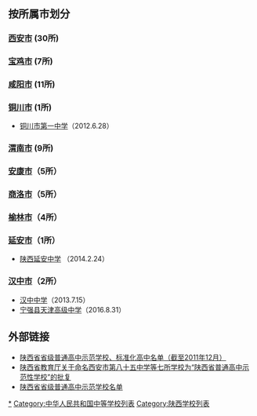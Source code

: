 ==按所属市划分==

===[[西安市|西安市]] (30所) ===
{{column|3|
*[[西北工业大学附属中学|西北工业大学附属中学]]（2011.6.30） 
*[[周至中学|周至中学]]（2013.7.15）
*[[西安铁一中|西安铁一中]]（2008.12.17）
*[[西安高新第一中学|西安高新第一中学]]（2008.12.17） 
*[[西安交通大学附属中学|西安交通大学附属中学]]（2008.12.17） 
*[[陕西省西安中学|陕西省西安中学]]（2008.12.17） 
*[[陕西师范大学附属中学|陕西师范大学附属中学]]（2008.12.17） 
*[[西安市第八十三中学|西安市第八十三中学]]（2008.12.17）
*[[户县一中|户县一中]]（2012.6.28）
*[[西安市第一中学|西安市第一中学]]（2011.6.30）
*[[西北大学附属中学|西北大学附属中学]]（2008.12.17） 
*[[西安市长安区第一中学|西安市长安区第一中学]]（2011.6.30）
*[[西安市第八十五中学|西安市第八十五中学]]（2012.6.28）
*[[西安市第八十九中学|西安市第八十九中学]]（2012.6.28）
*[[西安市田家炳中学|西安市田家炳中学]]（2013.7.15）
*[[西安市第七十中学|西安市第七十中学]]（2013.7.15）
*[[西安市西光中学|西安市西光中学]]（2015.11.6）
*[[西安市第三中学|西安市第三中学]]（2015.11.6）
*[[西安市远东第一中学|西安市远东第一中学]]（2015.11.6）
*[[西安市曲江第一中学|西安市曲江第一中学]]（2015.11.6）
*[[西安高级中学|西安高级中学]]（2015.11.6）
*[[临潼区华清中学|临潼区华清中学]]（2015.11.6）
*[[高陵县第一中学|高陵县第一中学]]（2015.11.6）
*[[阎良区西飞第一中学|阎良区西飞第一中学]]（2015.11.6）
*[[长安区第二中学|长安区第二中学]]（2015.11.6）
*[[西安市航天中学|西安市航天中学]]（2017.6.30）
*[[西安市第66中学|西安市第66中学]]（2017.6.30）
*[[西安市育才中学|西安市育才中学]]（2017.6.30）
*[[西安市第二十六中学|西安市第二十六中学]]（2017.6.30）
*[[西安市第七十五中学|西安市第七十五中学]]（2017.6.30）
}}

===[[宝鸡市|宝鸡市]] (7所) ===
{{column|3|
*[[宝鸡中学|宝鸡中学]]（2010.9.10） 
*[[凤翔中学|凤翔中学]]（2010.12.31）
*[[眉县槐芽中学|眉县槐芽中学]]（2011.12.15） 
*[[扶风中学|扶风中学]]（2011.12.15）
*[[宝鸡市金台高级中学|宝鸡市金台高级中学]]（2015.11.6）
*[[陈仓区虢镇中学|陈仓区虢镇中学]]（2013.7.15）
*[[眉县中学|眉县中学]]（2013.7.15）
}}

===[[咸阳市|咸阳市]]  (11所) ===
{{column|3|
*[[咸阳市实验中学|咸阳市实验中学]]（2010.12.31） 
*[[三原县南郊中学|三原县南郊中学]]（2010.12.31）
*[[彩虹中学|彩虹中学]]（2010.12.31）
*[[兴平市西郊中学|兴平市西郊中学]]（2010.12.31）
*[[泾阳县泾干中学|泾阳县泾干中学]]（2014.2.24）
*[[礼泉县第一中学|礼泉县第一中学]] （2014.2.24） 
*[[武功县普集高级中学|武功县普集高级中学]]（2014.2.24） 
*[[陕西咸阳中学|陕西咸阳中学]]（2016.8.31）
*[[咸阳市乾县第一中学|咸阳市乾县第一中学]]（2016.8.31）
*[[旬邑县中学|旬邑县中学]]（2017.9.20）
*[[西北工业大学咸阳启迪中学|西北工业大学咸阳启迪中学]]（2017.9.20）
}}

===[[铜川市|铜川市]] (1所) ===
* [[铜川市第一中学|铜川市第一中学]]（2012.6.28）

===[[渭南市|渭南市]] (9所) ===
{{column|3|
*[[渭南市瑞泉中学|渭南市瑞泉中学]]（2010.12.31）
*[[韩城市象山中学|韩城市象山中学]]（2010.12.31）
*[[合阳中学|合阳中学]]（2010.12.31） 
*[[渭南高级中学|渭南高级中学]]（2011.12.15）
*[[澄城中学|澄城中学]]（2011.12.15）
*[[蒲城县尧山中学|蒲城县尧山中学]]（2012.6.28）
*[[渭南市杜桥中学|渭南市杜桥中学]]（2012.6.28）
*[[白水县白水中学|白水县白水中学]] （2014.9.23）
*[[富平县迤山中学|富平县迤山中学]] （2014.9.23）  
}}

===[[安康市|安康市]]（5所） ===
{{column|3|
*[[安康中学|安康中学]]（2011.6.30）
*[[紫阳县紫阳中学|紫阳县紫阳中学]]（2016.8.31）
*[[安康市白河县高级中学|安康市白河县高级中学]]（2016.8.31）
*[[安康市汉阴县中学|安康市汉阴县中学]]（2017.6.30）
*[[安康市汉滨区高级中学|安康市汉滨区高级中学]]（2017.6.30）
}}

===[[商洛市|商洛市]]（5所）===
{{column|3|
*[[商洛中学|商洛中学]]（2011.6.30） 
*[[商南中学|商南中学]]（2011.9.30） 
*[[陕西省洛南中学|陕西省洛南中学]]（2012.10.31）
*[[陕西省山阳中学|陕西省山阳中学]]（2016.8.31）
*[[陕西省柞水中学|陕西省柞水中学]] （2017.6.30）
}}

===[[榆林市|榆林市]]（4所）===
{{column|3|
*[[神木中学|神木中学]]（2011.12.15）
*[[陕西省榆林中学|陕西省榆林中学]]（2012.6.28）
*[[榆林市第一中学|榆林市第一中学]]（2015.11.6）
*[[神木县第四中学|神木县第四中学]]（2015.11.6）
}}
===[[延安市|延安市]]（1所）===
*[[陕西延安中学|陕西延安中学]] （2014.2.24）

===[[汉中市|汉中市]]（2所）===
*[[汉中中学|汉中中学]]（2013.7.15）
*[[宁强县天津高级中学|宁强县天津高级中学]]（2016.8.31）

==外部链接==
*[http://www.snedu.gov.cn/moreNews.do?id=8a8a80903169a9bc01316b9430fd001c 陕西省省级普通高中示范学校、标准化高中名单（截至2011年12月）]{{dead link|date=十一月 2017 |bot=InternetArchiveBot }}
*[https://web.archive.org/web/20120701054913/http://www.snedu.gov.cn/news/wtwj/201206/29/5137.html 陕西省教育厅关于命名西安市第八十五中学等七所学校为“陕西省普通高中示范性学校”的批复]
*[https://web.archive.org/web/20180716223832/http://jyt.shaanxi.gov.cn/news/gsgg/201307/16/315.html 陕西省省级普通高中示范学校名单]

{{陕西省普通高中示范性学校}}

[[Category:陕西省普通高中示范性学校|*]]
[[Category:中华人民共和国中等学校列表|Category:中华人民共和国中等学校列表]]
[[Category:陕西学校列表|Category:陕西学校列表]]